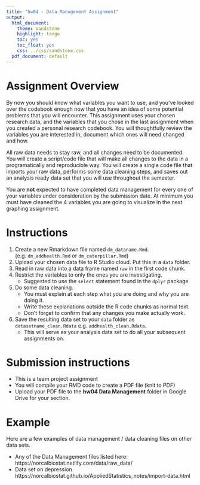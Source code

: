 ```yaml
---
title: "hw04 - Data Management Assignment"
output:
  html_document:
    theme: sandstone
    highlight: tango
    toc: yes
    toc_float: yes
    css: ../css/sandstone.css
  pdf_document: default
---
```


# Assignment Overview

By now you should know what variables you want to use, and you've looked over the codebook enough now that you have an idea of some potential problems that you will encounter. This assignment uses your chosen research data, and the variables that you chose in the last assignment when you created a personal research codebook. You will thoughtfully review the variables you are interested in, document which ones will need changed and how.

All raw data needs to stay raw, and all changes need to be documented. You will create a script/code file that will make all changes to the data in a programatically and reproducible way. You will create a single code file that imports your raw data, performs some data cleaning steps, and saves out an analysis ready data set that you will use throughout the semester. 

You are **not** expected to have completed data management for every one of your variables under consideration by the submission date. At minimum you must have cleaned the 4 variables you are going to visualize in the next graphing assignment. 

# Instructions 

1. Create a new Rmarkdown file named `dm_dataname.Rmd`. (e.g. `dm_addhealth.Rmd`  or `dm_caterpillar.Rmd`)
2. Upload your chosen data file to R Studio cloud. Put this in a `data` folder. 
3. Read in raw data into a data frame named `raw` in the first code chunk. 
4. Restrict the variables to only the ones you are investigating. 
    - Suggested to use the `select` statement found in the `dplyr` package
5. Do some data cleaning. 
    - You must explain at each step what you are doing and why you are doing it. 
    - Write these explanations outside the R code chunks as normal text. 
    - Don't forget to confirm that any changes you make actually work. 
6. Save the resulting data set to your `data` folder as `datasetname_clean.Rdata` e.g. `addhealth_clean.Rdata`. 
    - This will serve as your analysis data set to do all your subsequent assignments on. 


# Submission instructions

* This is a team project assignment
* You will compile your RMD code to create a PDF file (knit to PDF)
* Upload your PDF file to the **hw04 Data Management** folder in Google Drive for your section. 


# Example

Here are a few examples of data management / data cleaning files on other data sets. 

* Any of the Data Management files listed here: https://norcalbiostat.netlify.com/data/raw_data/ 
* Data set on depression https://norcalbiostat.github.io/AppliedStatistics_notes/import-data.html 


